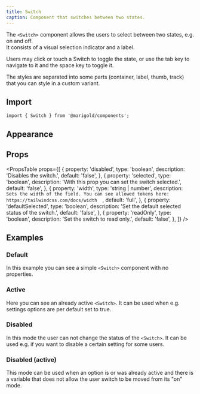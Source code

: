 ```yaml
---
title: Switch
caption: Component that switches between two states.
---
```


The `<Switch>` component allows the users to select between two states, e.g. on and off.  
It consists of a visual selection indicator and a label.

Users may click or touch a Switch to toggle the state, or use the tab key to navigate to it and the space key to toggle it.

The styles are separated into some parts (container, label, thumb, track) that you can style in a custom variant.

## Import

```tsx
import { Switch } from '@marigold/components';
```

## Appearance

<AppearanceTable component={title} />

## Props

<PropsTable
  props={[
    {
      property: 'disabled',
      type: 'boolean',
      description: 'Disables the switch.',
      default: 'false',
    },
    {
      property: 'selected',
      type: 'boolean',
      description: 'With this prop you can set the switch selected.',
      default: 'false',
    },
    {
      property: 'width',
      type: 'string | number',
      description: `Sets the width of the field. You can see allowed tokens here: https://tailwindcss.com/docs/width  `,
      default: 'full',
    },
    {
      property: 'defaultSelected',
      type: 'boolean',
      description: 'Set the default selected status of the switch.',
      default: 'false',
    },
    {
      property: 'readOnly',
      type: 'boolean',
      description: 'Set the switch to read only.',
      default: 'false',
    },
  ]}
/>

## Examples

### Default

In this example you can see a simple `<Switch>` component with no properties.

<ComponentDemo file="./switch-basic.demo.tsx" />

### Active

Here you can see an already active `<Switch>`. It can be used when e.g. settings options are per default set to true.

<ComponentDemo file="./switch-active.demo.tsx" />

### Disabled

In this mode the user can not change the status of the `<Switch>`. It can be used e.g. if you want to disable a certain setting for some users.

<ComponentDemo file="./switch-disabled.demo.tsx" />

### Disabled (active)

This mode can be used when an option is or was already active and there is a variable that does not allow the user switch to be moved from its "on" mode.

<ComponentDemo file="./switch-active-disabled.demo.tsx" />
